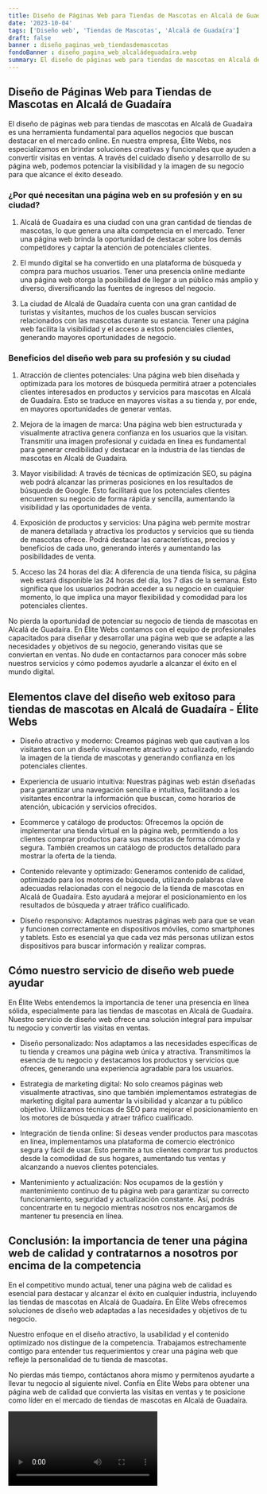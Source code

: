 ```yaml
---
title: Diseño de Páginas Web para Tiendas de Mascotas en Alcalá de Guadaíra
date: '2023-10-04'
tags: ['Diseño web', 'Tiendas de Mascotas', 'Alcalá de Guadaíra']
draft: false
banner : diseño_paginas_web_tiendasdemascotas
fondoBanner : diseño_pagina_web_alcaládeguadaíra.webp
summary: El diseño de páginas web para tiendas de mascotas en Alcalá de Guadaíra es una herramienta fundamental para aquellos negocios que buscan destacar en el mercado online. En nuestra empresa, Élite Webs, nos especializamos en brindar soluciones creativas y funcionales que ayuden a convertir visitas en ventas. A través del cuidado diseño y desarrollo de su página web, podemos potenciar la visibilidad y la imagen de su negocio para que alcance el éxito deseado.
---
```


## Diseño de Páginas Web para Tiendas de Mascotas en Alcalá de Guadaíra

El diseño de páginas web para tiendas de mascotas en Alcalá de Guadaíra es una herramienta fundamental para aquellos negocios que buscan destacar en el mercado online. En nuestra empresa, Élite Webs, nos especializamos en brindar soluciones creativas y funcionales que ayuden a convertir visitas en ventas. A través del cuidado diseño y desarrollo de su página web, podemos potenciar la visibilidad y la imagen de su negocio para que alcance el éxito deseado.

### ¿Por qué necesitan una página web en su profesión y en su ciudad?

1. Alcalá de Guadaíra es una ciudad con una gran cantidad de tiendas de mascotas, lo que genera una alta competencia en el mercado. Tener una página web brinda la oportunidad de destacar sobre los demás competidores y captar la atención de potenciales clientes.

2. El mundo digital se ha convertido en una plataforma de búsqueda y compra para muchos usuarios. Tener una presencia online mediante una página web otorga la posibilidad de llegar a un público más amplio y diverso, diversificando las fuentes de ingresos del negocio.

3. La ciudad de Alcalá de Guadaíra cuenta con una gran cantidad de turistas y visitantes, muchos de los cuales buscan servicios relacionados con las mascotas durante su estancia. Tener una página web facilita la visibilidad y el acceso a estos potenciales clientes, generando mayores oportunidades de negocio.

### Beneficios del diseño web para su profesión y su ciudad

1. Atracción de clientes potenciales: Una página web bien diseñada y optimizada para los motores de búsqueda permitirá atraer a potenciales clientes interesados en productos y servicios para mascotas en Alcalá de Guadaíra. Esto se traduce en mayores visitas a su tienda y, por ende, en mayores oportunidades de generar ventas.

2. Mejora de la imagen de marca: Una página web bien estructurada y visualmente atractiva genera confianza en los usuarios que la visitan. Transmitir una imagen profesional y cuidada en línea es fundamental para generar credibilidad y destacar en la industria de las tiendas de mascotas en Alcalá de Guadaíra.

3. Mayor visibilidad: A través de técnicas de optimización SEO, su página web podrá alcanzar las primeras posiciones en los resultados de búsqueda de Google. Esto facilitará que los potenciales clientes encuentren su negocio de forma rápida y sencilla, aumentando la visibilidad y las oportunidades de venta.

4. Exposición de productos y servicios: Una página web permite mostrar de manera detallada y atractiva los productos y servicios que su tienda de mascotas ofrece. Podrá destacar las características, precios y beneficios de cada uno, generando interés y aumentando las posibilidades de venta.

5. Acceso las 24 horas del día: A diferencia de una tienda física, su página web estará disponible las 24 horas del día, los 7 días de la semana. Esto significa que los usuarios podrán acceder a su negocio en cualquier momento, lo que implica una mayor flexibilidad y comodidad para los potenciales clientes.

No pierda la oportunidad de potenciar su negocio de tienda de mascotas en Alcalá de Guadaíra. En Élite Webs contamos con el equipo de profesionales capacitados para diseñar y desarrollar una página web que se adapte a las necesidades y objetivos de su negocio, generando visitas que se conviertan en ventas. No dude en contactarnos para conocer más sobre nuestros servicios y cómo podemos ayudarle a alcanzar el éxito en el mundo digital.

<GifSeo />

<Cta />

## Elementos clave del diseño web exitoso para tiendas de mascotas en Alcalá de Guadaíra - Élite Webs

- Diseño atractivo y moderno: Creamos páginas web que cautivan a los visitantes con un diseño visualmente atractivo y actualizado, reflejando la imagen de la tienda de mascotas y generando confianza en los potenciales clientes.

- Experiencia de usuario intuitiva: Nuestras páginas web están diseñadas para garantizar una navegación sencilla e intuitiva, facilitando a los visitantes encontrar la información que buscan, como horarios de atención, ubicación y servicios ofrecidos.

- Ecommerce y catálogo de productos: Ofrecemos la opción de implementar una tienda virtual en la página web, permitiendo a los clientes comprar productos para sus mascotas de forma cómoda y segura. También creamos un catálogo de productos detallado para mostrar la oferta de la tienda.

- Contenido relevante y optimizado: Generamos contenido de calidad, optimizado para los motores de búsqueda, utilizando palabras clave adecuadas relacionadas con el negocio de la tienda de mascotas en Alcalá de Guadaíra. Esto ayudará a mejorar el posicionamiento en los resultados de búsqueda y atraer tráfico cualificado.

- Diseño responsivo: Adaptamos nuestras páginas web para que se vean y funcionen correctamente en dispositivos móviles, como smartphones y tablets. Esto es esencial ya que cada vez más personas utilizan estos dispositivos para buscar información y realizar compras.

## Cómo nuestro servicio de diseño web puede ayudar

En Élite Webs entendemos la importancia de tener una presencia en línea sólida, especialmente para las tiendas de mascotas en Alcalá de Guadaíra. Nuestro servicio de diseño web ofrece una solución integral para impulsar tu negocio y convertir las visitas en ventas.

- Diseño personalizado: Nos adaptamos a las necesidades específicas de tu tienda y creamos una página web única y atractiva. Transmitimos la esencia de tu negocio y destacamos los productos y servicios que ofreces, generando una experiencia agradable para los usuarios.

- Estrategia de marketing digital: No solo creamos páginas web visualmente atractivas, sino que también implementamos estrategias de marketing digital para aumentar la visibilidad y alcanzar a tu público objetivo. Utilizamos técnicas de SEO para mejorar el posicionamiento en los motores de búsqueda y atraer tráfico cualificado.

- Integración de tienda online: Si deseas vender productos para mascotas en línea, implementamos una plataforma de comercio electrónico segura y fácil de usar. Esto permite a tus clientes comprar tus productos desde la comodidad de sus hogares, aumentando tus ventas y alcanzando a nuevos clientes potenciales.

- Mantenimiento y actualización: Nos ocupamos de la gestión y mantenimiento continuo de tu página web para garantizar su correcto funcionamiento, seguridad y actualización constante. Así, podrás concentrarte en tu negocio mientras nosotros nos encargamos de mantener tu presencia en línea.

## Conclusión: la importancia de tener una página web de calidad y contratarnos a nosotros por encima de la competencia

En el competitivo mundo actual, tener una página web de calidad es esencial para destacar y alcanzar el éxito en cualquier industria, incluyendo las tiendas de mascotas en Alcalá de Guadaíra. En Élite Webs ofrecemos soluciones de diseño web adaptadas a las necesidades y objetivos de tu negocio.

Nuestro enfoque en el diseño atractivo, la usabilidad y el contenido optimizado nos distingue de la competencia. Trabajamos estrechamente contigo para entender tus requerimientos y crear una página web que refleje la personalidad de tu tienda de mascotas.

No pierdas más tiempo, contáctanos ahora mismo y permítenos ayudarte a llevar tu negocio al siguiente nivel. Confía en Élite Webs para obtener una página web de calidad que convierta las visitas en ventas y te posicione como líder en el mercado de tiendas de mascotas en Alcalá de Guadaíra.

<Video />

<CtaBot job='Tiendas de Mascotas' city='Alcalá de Guadaíra'/>

<Gmaps query='Alcalá de Guadaíra+españa+maps' />